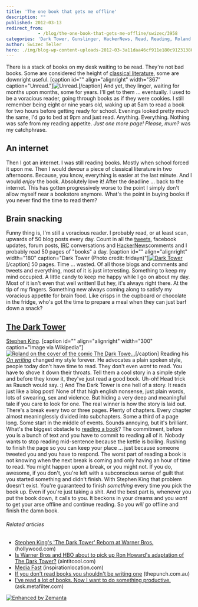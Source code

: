```yaml
---
title: 'The one book that gets me offline'
description: ""
published: 2012-03-13
redirect_from: 
            - /blog/the-one-book-that-gets-me-offline/swizec/3958
categories: 'Dark Tower, Gunslinger, HackerNews, Read, Reading, Roland Deschain, Stephen King, The Dark Tower VII: The Dark Tower, Twitter, Uncategorized, Writing'
author: Swizec Teller
hero: ./img/blog-wp-content-uploads-2012-03-3a11daa46cf911e180c9123138016265_74.jpg
---
```

There is a stack of books on my desk waiting to be read. They're not bad books. Some are considered the height of [classical literature](http://en.wikipedia.org/wiki/Classics "Classics"), some are downright useful. \[caption id="" align="alignright" width="367" caption="Unread."]![Unread.](./img/blog-wp-content-uploads-2012-03-3a11daa46cf911e180c9123138016265_74.jpg "Unread.")\[/caption] And yet, they linger, waiting for months upon months, some for years. I'll get to them ... eventually. I used to be a voracious reader, going through books as if they were cookies. I still remember being eight or nine years old, waking up at 5am to read a book for two hours before getting ready for school. Evenings looked pretty much the same, I'd go to bed at 9pm and just read. Anything. Everything. Nothing was safe from my reading appetite. _Just one more page! Please, mum?_ was my catchphrase.

## An internet

Then I got an internet. I was still reading books. Mostly when school forced it upon me. Then I would devour a piece of classical literature in two afternoons. Because, you know, everything is easier at the last minute. And I would _enjoy_ the book. Absolutely love it! After the deadline ... back to the internet. This has gotten progressively worse to the point I simply don't allow myself near a bookstore anymore. What's the point in buying books if you never find the time to read them?

## Brain snacking

Funny thing is, I'm still a voracious reader. I probably read, or at least scan, upwards of 50 blog posts every day. Count in all the [tweets](http://twitter.com "Twitter"), facebook updates, forum posts, [IRC](http://en.wikipedia.org/wiki/Internet_Relay_Chat "Internet Relay Chat") conversations and [HackerNews](http://news.ycombinator.com/ "Hacker News")comments and I probably read 50 pages of "books" a day. \[caption id="" align="alignright" width="180" caption="Dark Tower (Photo credit: fridayn)"][![Dark Tower](./img/blog-wp-content-uploads-2012-03-119923039_1333cbbd02_m1.jpg "Dark Tower")](http://www.flickr.com/photos/60697241@N00/119923039)\[/caption] 50 pages. Time ... wasted. Of all those blogs and comments and tweets and everything, most of it is just interesting. Something to keep my mind occupied. A little candy to keep me happy while I go on about my day. Most of it isn't even that well written! But hey, it's always right there. At the tip of my fingers. Something new always coming along to satisfy my voracious appetite for brain food. Like crisps in the cupboard or chocolate in the fridge, who's got the time to prepare a meal when they can just barf down a snack?

## [The Dark Tower](http://www.amazon.com/Dark-Tower-Book/dp/1880418622%3FSubscriptionId%3D0G81C5DAZ03ZR9WH9X82%26tag%3Dageewitahat-20%26linkCode%3Dxm2%26camp%3D2025%26creative%3D165953%26creativeASIN%3D1880418622 "The Dark Tower (The Dark Tower, Book 7)")

[Stephen King](http://www.rottentomatoes.com/celebrity/stephen_king "Stephen King"). \[caption id="" align="alignright" width="300" caption="Image via Wikipedia"][![Roland on the cover of the comic The Dark Towe...](./img/blog-wp-content-uploads-2012-03-Marveldarktower3.jpg "Roland on the cover of the comic The Dark Towe...")](http://en.wikipedia.org/wiki/File:Marveldarktower.jpg)\[/caption] Reading his _[On writing](http://www.amazon.com/Writing-Memoir-Craft-Stephen-King/dp/0684853523%3FSubscriptionId%3D0G81C5DAZ03ZR9WH9X82%26tag%3Dageewitahat-20%26linkCode%3Dxm2%26camp%3D2025%26creative%3D165953%26creativeASIN%3D0684853523 "On Writing:  A Memoir of the Craft")_ changed my style forever. He advocates a plain spoken style, people today don't have time to read. They don't even _want_ to read. You have to shove it down their throats. Tell them a cool story in a simple style and before they know it, they've just read a good book. Uh-oh! Head trick as Rausch would say. :) And The Dark Tower is one hell of a story. It reads just like a blog post! None of that high english nonsense, just plain words, lots of swearing, sex and violence. But hiding a very deep and meaningful tale if you care to look for one. The real winner is how the story is laid out. There's a break every two or three pages. Plenty of chapters. Every chapter almost meaninglessly divided into subchapters. Some a third of a page long. Some start in the middle of events. Sounds annoying, but it's brilliant. What's the biggest obstacle to [reading a book](http://en.wikipedia.org/wiki/Reading_%28process%29 "Reading (process)")? The commitment, before you is a bunch of text and you have to commit to reading all of it. Nobody wants to stop reading mid-sentence because the kettle is boiling. Rushing to finish the page so you can keep your place ... just because someone tweeted you and you have to respond. The worst part of reading a book is not knowing when the next break is coming and only having an hour of time to read. You might happen upon a break, or you might not. If you do, awesome, if you don't, you're left with a subconscious sense of guilt that you started something and didn't finish. With Stephen King that problem doesn't exist. You're guaranteed to finish _something_ every time you pick the book up. Even if you're just taking a shit. And the best part is, whenever you put the book down, it calls to you. It beckons in your dreams and you _want_ to get your arse offline and continue reading. So you _will_ go offline and finish the damn book.

###### Related articles

- [Stephen King's 'The Dark Tower' Reborn at Warner Bros.](http://www.hollywood.com/news/Stephen_King_Dark_Tower_Reborn_at_Warner_Bros/20284768) (hollywood.com)
- [Is Warner Bros and HBO about to pick up Ron Howard's adaptation of The Dark Tower?](http://www.aintitcool.com/node/54228) (aintitcool.com)
- [Media Fast](http://inspirationlocation.com/2012/03/09/media-fast/) (inspirationlocation.com)
- [If you don't read books you shouldn't be writing one](http://www.thepunch.com.au/articles/if-you-dont-read-books-you-shouldnt-be-writing-one/) (thepunch.com.au)
- [I've read a lot of books. Now I want to do something productive.](http://ask.metafilter.com/210313/Ive-read-a-lot-of-books-Now-I-want-to-do-something-productive) (ask.metafilter.com)

[![Enhanced by Zemanta](http://img.zemanta.com/zemified_e.png?x-id=ff183402-80a3-4b6d-bc8c-c06bb5428539)](http://www.zemanta.com/ "Enhanced by Zemanta")